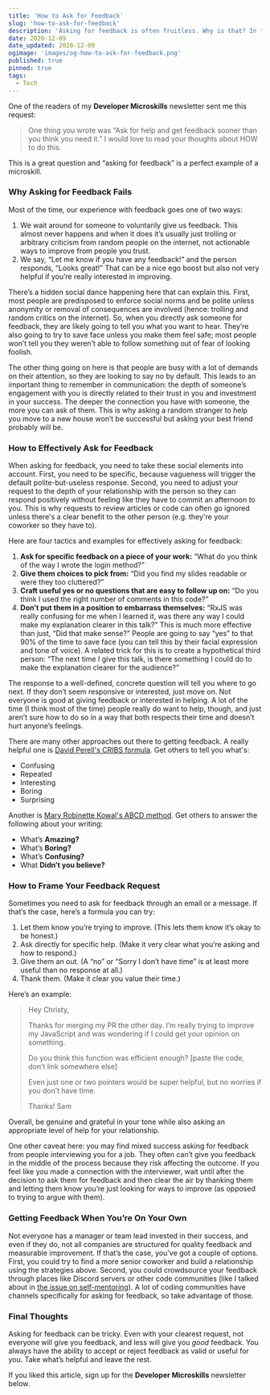 ```yaml
---
title: 'How to Ask for Feedback'
slug: 'how-to-ask-for-feedback'
description: 'Asking for feedback is often fruitless. Why is that? In this article, we look at why most requests for feedback fail and how to effectively ask for feedback to improve.'
date: 2020-12-09
date_updated: 2020-12-09
ogimage: 'images/og-how-to-ask-for-feedback.png'
published: true
pinned: true
tags:
  - Tech
---
```


One of the readers of my **Developer Microskills** newsletter sent me this request:

> One thing you wrote was “Ask for help and get feedback sooner than you think you need it.” I would love to read your thoughts about HOW to do this.

This is a great question and “asking for feedback” is a perfect example of a microskill.

### Why Asking for Feedback Fails

Most of the time, our experience with feedback goes one of two ways:

1.  We wait around for someone to voluntarily give us feedback. This almost never happens and when it does it’s usually just trolling or arbitrary criticism from random people on the internet, not actionable ways to improve from people you trust.
2.  We say, “Let me know if you have any feedback!” and the person responds, “Looks great!” That can be a nice ego boost but also not very helpful if you’re really interested in improving.

There’s a hidden social dance happening here that can explain this. First, most people are predisposed to enforce social norms and be polite unless anonymity or removal of consequences are involved (hence: trolling and random critics on the internet). So, when you directly ask someone for feedback, they are likely going to tell you what you want to hear. They’re also going to try to save face unless you make them feel safe; most people won’t tell you they weren’t able to follow something out of fear of looking foolish.

The other thing going on here is that people are busy with a lot of demands on their attention, so they are looking to say no by default. This leads to an important thing to remember in communication: the depth of someone’s engagement with you is directly related to their trust in you and investment in your success. The deeper the connection you have with someone, the more you can ask of them. This is why asking a random stranger to help you move to a new house won’t be successful but asking your best friend probably will be.

### How to Effectively Ask for Feedback

When asking for feedback, you need to take these social elements into account. First, you need to be specific, because vagueness will trigger the default polite-but-useless response. Second, you need to adjust your request to the depth of your relationship with the person so they can respond positively without feeling like they have to commit an afternoon to you. This is why requests to review articles or code can often go ignored unless there's a clear benefit to the other person (e.g. they're your coworker so they have to).

Here are four tactics and examples for effectively asking for feedback:

1.  **Ask for specific feedback on a piece of your work:** “What do you think of the way I wrote the login method?”
2.  **Give them choices to pick from:** “Did you find my slides readable or were they too cluttered?”
3.  **Craft useful yes or no questions that are easy to follow up on:** “Do you think I used the right number of comments in this code?”
4.  **Don’t put them in a position to embarrass themselves:** “RxJS was really confusing for me when I learned it, was there any way I could make my explanation clearer in this talk?” This is much more effective than just, “Did that make sense?” People are going to say “yes” to that 90% of the time to save face (you can tell this by their facial expression and tone of voice). A related trick for this is to create a hypothetical third person: “The next time I give this talk, is there something I could do to make the explanation clearer for the audience?”

The response to a well-defined, concrete question will tell you where to go next. If they don’t seem responsive or interested, just move on. Not everyone is good at giving feedback or interested in helping. A lot of the time (I think most of the time) people really do want to help, though, and just aren’t sure how to do so in a way that both respects their time and doesn’t hurt anyone’s feelings.

There are many other approaches out there to getting feedback. A really helpful one is [David Perell's CRIBS formula](https://www.perell.com/tweetstorms/cribs-my-writing-feedback-formula). Get others to tell you what's:

- Confusing
- Repeated
- Interesting
- Boring
- Surprising

Another is [Mary Robinette Kowal's ABCD method](https://maryrobinettekowal.com/journal/how-and-why-i-use-online-alpha-readers-while-writing-novels/). Get others to answer the following about your writing:

- What’s **Amazing?**
- What’s **Boring?**
- What’s **Confusing?**
- What **Didn’t you believe?**

### How to Frame Your Feedback Request

Sometimes you need to ask for feedback through an email or a message. If that’s the case, here’s a formula you can try:

1.  Let them know you’re trying to improve. (This lets them know it’s okay to be honest.)
2.  Ask directly for specific help. (Make it very clear what you’re asking and how to respond.)
3.  Give them an out. (A “no” or “Sorry I don’t have time” is at least more useful than no response at all.)
4.  Thank them. (Make it clear you value their time.)

Here’s an example:

> Hey Christy,
>
> Thanks for merging my PR the other day. I’m really trying to improve my JavaScript and was wondering if I could get your opinion on something.
>
> Do you think this function was efficient enough?
> [paste the code, don’t link somewhere else]
>
> Even just one or two pointers would be super helpful, but no worries if you don’t have time.
>
> Thanks!
> Sam

Overall, be genuine and grateful in your tone while also asking an appropriate level of help for your relationship.

One other caveat here: you may find mixed success asking for feedback from people interviewing you for a job. They often can’t give you feedback in the middle of the process because they risk affecting the outcome. If you feel like you made a connection with the interviewer, wait until after the decision to ask them for feedback and then clear the air by thanking them and letting them know you’re just looking for ways to improve (as opposed to trying to argue with them).

### Getting Feedback When You’re On Your Own

Not everyone has a manager or team lead invested in their success, and even if they do, not all companies are structured for quality feedback and measurable improvement. If that’s the case, you’ve got a couple of options. First, you could try to find a more senior coworker and build a relationship using the strategies above. Second, you could crowdsource your feedback through places like Discord servers or other code communities (like I talked about in [the issue on self-mentoring](https://ckarchive.com/b/n4uohvhmvx36)). A lot of coding communities have channels specifically for asking for feedback, so take advantage of those.

### Final Thoughts

Asking for feedback can be tricky. Even with your clearest request, not everyone will give you feedback, and less will give you _good_ feedback. You always have the ability to accept or reject feedback as valid or useful for you. Take what’s helpful and leave the rest.

If you liked this article, sign up for the **Developer Microskills** newsletter below.
